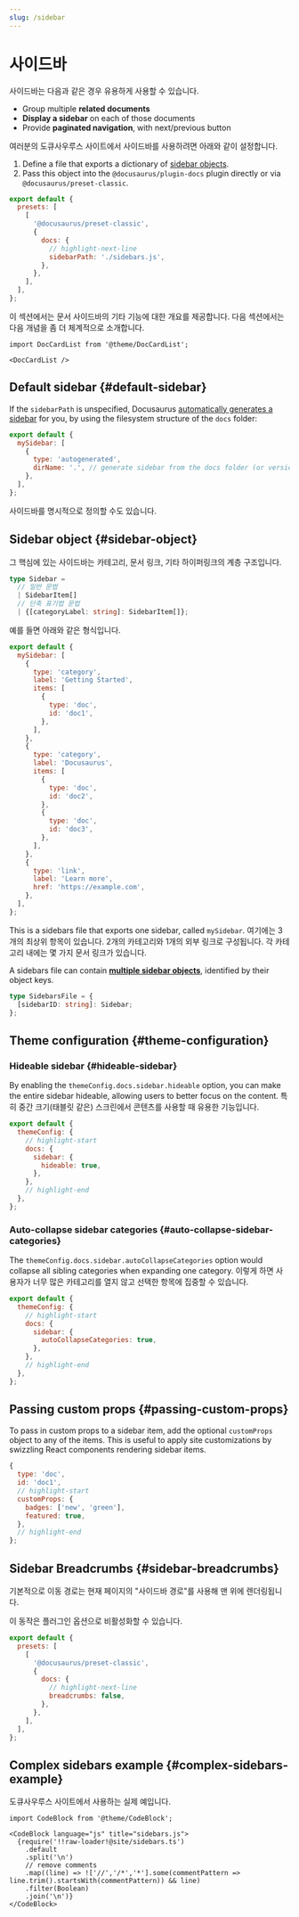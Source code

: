 ```yaml
---
slug: /sidebar
---
```


# 사이드바

사이드바는 다음과 같은 경우 유용하게 사용할 수 있습니다.

- Group multiple **related documents**
- **Display a sidebar** on each of those documents
- Provide **paginated navigation**, with next/previous button

여러분의 도큐사우루스 사이트에서 사이드바를 사용하려면 아래와 같이 설정합니다.

1. Define a file that exports a dictionary of [sidebar objects](#sidebar-object).
2. Pass this object into the `@docusaurus/plugin-docs` plugin directly or via `@docusaurus/preset-classic`.

```js title="docusaurus.config.js"
export default {
  presets: [
    [
      '@docusaurus/preset-classic',
      {
        docs: {
          // highlight-next-line
          sidebarPath: './sidebars.js',
        },
      },
    ],
  ],
};
```

이 섹션에서는 문서 사이드바의 기타 기능에 대한 개요를 제공합니다. 다음 섹션에서는 다음 개념을 좀 더 체계적으로 소개합니다.

```mdx-code-block
import DocCardList from '@theme/DocCardList';

<DocCardList />
```

## Default sidebar {#default-sidebar}

If the `sidebarPath` is unspecified, Docusaurus [automatically generates a sidebar](autogenerated.mdx) for you, by using the filesystem structure of the `docs` folder:

```js title="sidebars.js"
export default {
  mySidebar: [
    {
      type: 'autogenerated',
      dirName: '.', // generate sidebar from the docs folder (or versioned_docs/<version>)
    },
  ],
};
```

사이드바를 명시적으로 정의할 수도 있습니다.

## Sidebar object {#sidebar-object}

그 핵심에 있는 사이드바는 카테고리, 문서 링크, 기타 하이퍼링크의 계층 구조입니다.

```ts
type Sidebar =
  // 일반 문법
  | SidebarItem[]
  // 단축 표기법 문법
  | {[categoryLabel: string]: SidebarItem[]};
```

예를 들면 아래와 같은 형식입니다.

```js title="sidebars.js"
export default {
  mySidebar: [
    {
      type: 'category',
      label: 'Getting Started',
      items: [
        {
          type: 'doc',
          id: 'doc1',
        },
      ],
    },
    {
      type: 'category',
      label: 'Docusaurus',
      items: [
        {
          type: 'doc',
          id: 'doc2',
        },
        {
          type: 'doc',
          id: 'doc3',
        },
      ],
    },
    {
      type: 'link',
      label: 'Learn more',
      href: 'https://example.com',
    },
  ],
};
```

This is a sidebars file that exports one sidebar, called `mySidebar`. 여기에는 3개의 최상위 항목이 있습니다. 2개의 카테고리와 1개의 외부 링크로 구성됩니다. 각 카테고리 내에는 몇 가지 문서 링크가 있습니다.

A sidebars file can contain [**multiple sidebar objects**](multiple-sidebars.mdx), identified by their object keys.

```ts
type SidebarsFile = {
  [sidebarID: string]: Sidebar;
};
```

## Theme configuration {#theme-configuration}

### Hideable sidebar {#hideable-sidebar}

By enabling the `themeConfig.docs.sidebar.hideable` option, you can make the entire sidebar hideable, allowing users to better focus on the content. 특히 중간 크기(태블릿 같은) 스크린에서 콘텐츠를 사용할 때 유용한 기능입니다.

```js title="docusaurus.config.js"
export default {
  themeConfig: {
    // highlight-start
    docs: {
      sidebar: {
        hideable: true,
      },
    },
    // highlight-end
  },
};
```

### Auto-collapse sidebar categories {#auto-collapse-sidebar-categories}

The `themeConfig.docs.sidebar.autoCollapseCategories` option would collapse all sibling categories when expanding one category. 이렇게 하면 사용자가 너무 많은 카테고리를 열지 않고 선택한 항목에 집중할 수 있습니다.

```js title="docusaurus.config.js"
export default {
  themeConfig: {
    // highlight-start
    docs: {
      sidebar: {
        autoCollapseCategories: true,
      },
    },
    // highlight-end
  },
};
```

## Passing custom props {#passing-custom-props}

To pass in custom props to a sidebar item, add the optional `customProps` object to any of the items. This is useful to apply site customizations by swizzling React components rendering sidebar items.

```js
{
  type: 'doc',
  id: 'doc1',
  // highlight-start
  customProps: {
    badges: ['new', 'green'],
    featured: true,
  },
  // highlight-end
};
```

## Sidebar Breadcrumbs {#sidebar-breadcrumbs}

기본적으로 이동 경로는 현재 페이지의 "사이드바 경로"를 사용해 맨 위에 렌더링됩니다.

이 동작은 플러그인 옵션으로 비활성화할 수 있습니다.

```js title="docusaurus.config.js"
export default {
  presets: [
    [
      '@docusaurus/preset-classic',
      {
        docs: {
          // highlight-next-line
          breadcrumbs: false,
        },
      },
    ],
  ],
};
```

## Complex sidebars example {#complex-sidebars-example}

도큐사우루스 사이트에서 사용하는 실제 예입니다.

```mdx-code-block
import CodeBlock from '@theme/CodeBlock';

<CodeBlock language="js" title="sidebars.js">
  {require('!!raw-loader!@site/sidebars.ts')
    .default
    .split('\n')
    // remove comments
    .map((line) => !['//','/*','*'].some(commentPattern => line.trim().startsWith(commentPattern)) && line)
    .filter(Boolean)
    .join('\n')}
</CodeBlock>
```
